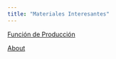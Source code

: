 ```yaml
---
title: "Materiales Interesantes"
---
```


[Función de Producción](https://ecopan435.github.io/mate2/graficos/1.%20FuncionProduccion1.html)

[About](about.qmd)

```{=html}
<link href="https://kineticgraphs.org/css/kg.0.2.7.css" rel="stylesheet" type="text/css">
<script src="https://kineticgraphs.org/js/kg.0.2.7.js"</script>

<div class="kg-container">

schema: EconSchema
version: 1
params:
- name: A
  value: 10
  min: 1
  max: 35
  round: 0.01
- name: a
  value: 0.5
  min: 0.25
  max: 10
  round: 0.01
- name: L
  value: 25
  min: 0
  max: 50
  round: 1
calcs:
  y: "(50*(params.L)^(1/2))+50"
  PMgL: "((1/2)*(50)*(params.L)^(1/2 - 1))"
layout:
  OneGraphPlusSidebar:
    graph:
      xAxis:
        title: Horas de Trabajo ($L$)
        orient: bottom
        min: 0
        max: 51
      yAxis:
        title: Nivel de Producción ($Y$)
        orient: left
        min: 0
        max: 500
      objects:
      - Curve:
          fn: "50*(x)^(1/2) + 50"
          samplePoints: 300
          stroke: colors.production
          strokeWidth: 2
          label:
            text: f(L)
            x: 50
      - Point:
          coordinates: [params.L, calcs.y]
          fill: colors.production
          drag:
          - horizontal: L
          droplines:
            vertical: params.L.toFixed(1)
            horizontal: (calcs.y).toFixed(1)
    sidebar:
      controls:
      - title: Función de Producción Simple
        description: Nivel de producción con respecto a la cantidad de insumo de trabajo.
        divs:
        - html: "`Hallar $Y$ cuando $L$ = $${params.L}$: $$\\\\begin{aligned} Y = f(L) &= A*L^{1/2} + B \\\\\\\\  &= 50*${params.L}^{1/2} + 50 \\\\\\\\ &\\\\approx ${calcs.y.toFixed(2)} \\\\end{aligned}$$`"

</div>
```
